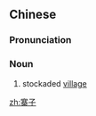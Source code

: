 ==Chinese==
{{zh-forms}}

===Pronunciation===
{{zh-pron
|m=zhàizi
|cat=n
}}

===Noun===
{{zh-noun}}

# stockaded [[village]]

[[zh:寨子]]
